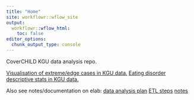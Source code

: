 ```yaml
---
title: "Home"
site: workflowr::wflow_site
output:
  workflowr::wflow_html:
    toc: false
editor_options:
  chunk_output_type: console
---
```


CoverCHILD KGU data analysis repo.

[Visualisation of extreme/edge cases in KGU data.](01_vis_data_edge_cases.html)
[Eating disorder descriptive stats in KGU data.](03_eating_disorder_stats.html)

Also see notes/documentation on elab:
[data analysis plan](https://elab.chiocchettilab.uni-frankfurt.de/experiments.php?mode=view&id=160)
[ETL steps](https://elab.chiocchettilab.uni-frankfurt.de/experiments.php?mode=view&id=159)
[notes](https://elab.chiocchettilab.uni-frankfurt.de/experiments.php?mode=view&id=140)
